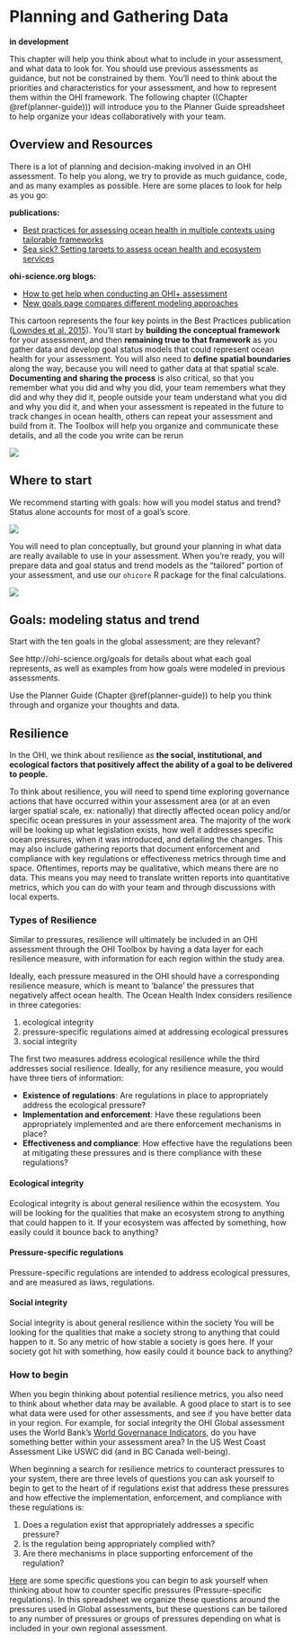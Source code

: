 # Planning and Gathering Data  {#gathering-data}

**in development**

This chapter will help you think about what to include in your assessment, and what data to look for. You should use previous assessments as guidance, but not be constrained by them. You'll need to think about the priorities and characteristics for your assessment, and how to represent them within the OHI framework. The following chapter ((Chapter \@ref(planner-guide))) will introduce you to the Planner Guide spreadsheet to help organize your ideas collaboratively with your team.

## Overview and Resources

There is a lot of planning and decision-making involved in an OHI assessment. To help you along, we try to provide as much guidance, code, and as many examples as possible. Here are some places to look for help as you go: 

**publications:**

- [Best practices for assessing ocean health in multiple contexts using tailorable frameworks](https://peerj.com/articles/1503/)
- [Sea sick? Setting targets to assess ocean health and ecosystem services](http://onlinelibrary.wiley.com/doi/10.1890/ES11-00366.1/abstract)

**ohi-science.org blogs:**

- [How to get help when conducting an OHI+ assessment](http://ohi-science.org/news/how-to-use-ohi-resources)
- [New goals page compares different modeling approaches](http://ohi-science.org/news/new-goals-guide-page)

This cartoon represents the four key points in the Best Practices publication ([Lowndes et al. 2015](https://peerj.com/articles/1503/)). You'll start by **building the conceptual framework** for your assessment, and then **remaining true to that framework** as you gather data and develop goal status models that could represent ocean health for your assessment. You will also need to **define spatial boundaries** along the way, because you will need to gather data at that spatial scale. **Documenting and sharing the process** is also critical, so that you remember what you did and why you did, your team remembers what they did and why they did it, people outside your team understand what you did and why you did it, and when your assessment is repeated in the future to track changes in ocean health, others can repeat your assessment and build from it. The Toolbox will help you organize and communicate these details, and all the code you write can be rerun 

![](https://docs.google.com/drawings/d/1dUFAOVa2JfbKHyaq98yDYdtcDuEPyr10uNB_auz_Pdc/pub?h=500)

## Where to start

We recommend starting with goals: how will you model status and trend? Status alone accounts for most of a goal's score. 

![](https://docs.google.com/drawings/d/1O08iEoo3qxOZRoK6Ohv-jdouTBsN_kafJjIhEEqb-yg/pub?w=960&h=720)

You will need to plan conceptually, but ground your planning in what data are really available to use in your assessment. When you're ready, you will prepare data and goal status and trend models as the "tailored" portion of your assessment, and use our `ohicore` R package for the final calculations. 

![](https://docs.google.com/drawings/d/e/2PACX-1vSsV1sJgpZKCQTnNrPKofXHhYAGah49iD_Muh360Z0wFDcJnY8X7XcBJkeyz7zjRX16SweUO4h87rJG/pub?w=624&h=480)

<!---

ADD PIE CHART

BRIDGING CONCEPTUAL TO DATA

## OHI Framework

<!---lifted from http://ohi-science.org/manual/#incorporate-core-values-and-characteristics-into-the-ohi-assessment-framework-before-gathering-information --->

<!---
Begin your assessment by identifying local socio-cultural-economic characteristics and priorities related to ocean health, and how they would ideally be captured with the existing or modified OHI framework. This means understanding the rationale behind the components of the OHI framework and identifying what must be added or removed or redefined to ensure that it best represents the local context. Are all goals relevant to your study area? What should be added, removed, or redefined? In this process it is important to identify not only characteristics that could be included in goal models, but also the important stressors (pressures) and resilience elements within the study area. What are the key issues that should be included for your assessment to be credible, useful, and meaningful? How do people typically relate to the ocean in your area in terms of social and cultural patterns? These are the kinds of questions you should consider prior to assembling the available information.

The OHI framework should guide your assessment, but you should not be constrained by it. If a goal is not relevant, it should be removed. If there are elements important to your study area that are not present within the existing framework, how could they be included? Having a clear picture of how the framework should be restructured and what the assessment should include is very important before moving on to assemble information, because otherwise the assessment could be biased by what information is available instead of what is important to include. When specific information is limited there are ways to capture them with indirect measures.

--->

## Goals: modeling status and trend

Start with the ten goals in the global assessment; are they relevant? 

See http://ohi-science.org/goals for details about what each goal represents, as well as examples from how goals were modeled in previous assessments. 

Use the Planner Guide (Chapter \@ref(planner-guide)) to help you think through and organize your thoughts and data.

<!---## Pressures --->

## Resilience

In the OHI, we think about resilience as **the social, institutional, and ecological factors that positively affect the ability of a goal to be delivered to people.**

To think about resilience, you will need to spend time exploring governance actions that have occurred within your assessment area (or at an even larger spatial scale, ex: nationally) that directly affected ocean policy and/or specific ocean pressures in your assessment area. The majority of the work will be looking up what legislation exists, how well it addresses specific ocean pressures, when it was introduced, and detailing the changes. This may also include gathering reports that document enforcement and compliance with key regulations or effectiveness metrics through time and space. Oftentimes, reports may be qualitative, which means there are no data. This means you may need to translate written reports into quantitative metrics, which you can do with your team and through discussions with local experts.

### Types of Resilience

Similar to pressures, resilience will ultimately be included in an OHI assessment through the OHI Toolbox by having a data layer for each resilience measure, with information for each region within the study area.

Ideally, each pressure measured in the OHI should have a corresponding resilience measure, which is meant to ‘balance’ the pressures that negatively affect ocean health. The Ocean Health Index considers resilience in three categories: 

1. ecological integrity
1. pressure-specific regulations aimed at addressing ecological pressures 
1. social integrity

The first two measures address ecological resilience while the third addresses social resilience. Ideally, for any resilience measure, you would have three tiers of information:

- **Existence of regulations**: Are regulations in place to appropriately address the ecological pressure?
- **Implementation and enforcement**: Have these regulations been appropriately implemented and are there enforcement mechanisms in place?
- **Effectiveness and compliance**: How effective have the regulations been at mitigating these pressures and is there compliance with these regulations?


#### Ecological integrity 

Ecological integrity is about general resilience within the ecosystem. You will be looking for the qualities that make an ecosystem strong to anything that could happen to it. If your ecosystem was affected by something, how easily could it bounce back to anything?

#### Pressure-specific regulations 

Pressure-specific regulations are intended to address ecological pressures, and are measured as laws, regulations.

#### Social integrity 

Social integrity is about general resilience within the society You will be looking for the qualities that make a society strong to anything that could happen to it. So any metric of how stable a society is goes here. If your society got hit with something, how easily could it bounce back to anything?


### How to begin 

When you begin thinking about potential resilience metrics, you also need to think about whether data may be available. A good place to start is to see what data were used for other assessments, and see if you have better data in your region. For example, for social integrity the OHI Global assessment uses the World Bank's [World Governanace Indicators](https://data.worldbank.org/data-catalog/worldwide-governance-indicators), do you have something better within your assessment area? In the US West Coast Assessment Like USWC did (and in BC Canada well-being). 

<!---
- from Court's word doc
- full table (screenshots, with also link to Googledoc would be better) - useful outside ohi as governance; systematic way to think about governance, how it should function
- How does Ning's Planner fit in (https://docs.google.com/spreadsheets/d/1597DGext2lK4Z4HvEDLrcccbbM5NLsXv213RgaXxLuA/edit#gid=1802082146)
--->

When beginning a search for resilience metrics to counteract pressures to your system, there are three levels of questions you can ask yourself to begin to get to the heart of if regulations exist that address these pressures and how effective the implementation, enforcement, and compliance with these regulations is:

1.	Does a regulation exist that appropriately addresses a specific pressure? 
2.	Is the regulation being appropriately complied with? 
3.	Are there mechanisms in place supporting enforcement of the regulation?

[Here](https://docs.google.com/spreadsheets/d/17nR-8vgD9JqWGCaQNjz4B36iOmMKUWYuNiPKKb_ht0M/edit?usp=sharing) are some specific questions you can begin to ask yourself when thinking about how to counter specific pressures (Pressure-specific regulations). In this spreadsheet we organize these questions around the pressures used in Global assessments, but these questions can be tailored to any number of pressures or groups of pressures depending on what is included in your own regional assessment. 

<!---
## Examples 

Examples of how the US West Coast OHI assessment produced Resilience scores using the best available data: 

US West Coast Clean Water Enforcement and Regulation-
Where used: Resilience measure to address water pollution pressure
Description: The Clean Water Enforcement and Regulation resilience measure is a composite measure of 3 different enforcement and compliance metrics utilized by the US EPA National Pollutant Discharge Elimination System (NPDES) permit program, which acts to control water pollution by regulating point sources that discharge pollutants into US waters. Yearly metrics measuring the percentage of inspector coverage at NPDES major facilities, the ratio of actual to expected discharge monitoring report submissions, and the percentage of discharge facilities with compliance violations were obtained from the US EPA Enforcement & Compliance History Online (ECHO) database (https://echo.epa.gov/ ) for California, Oregon and Washington. These values are reported on a 0-100% scale. We used the EPA established ‘National Goals’ for each metric as our reference resilience score. The national goal was 50% for inspector coverage, 95% for monitoring report submission, and 0% for compliance violations. For each of these three metrics we divided the observed value by its reference score (so that when it equals the reference it receives a perfect score of 1) and averaged them to come up with a resilience score for each state. 

--->
<!---

- from Court's word doc
- maybe example of Court's timeline (upcoming)
--->